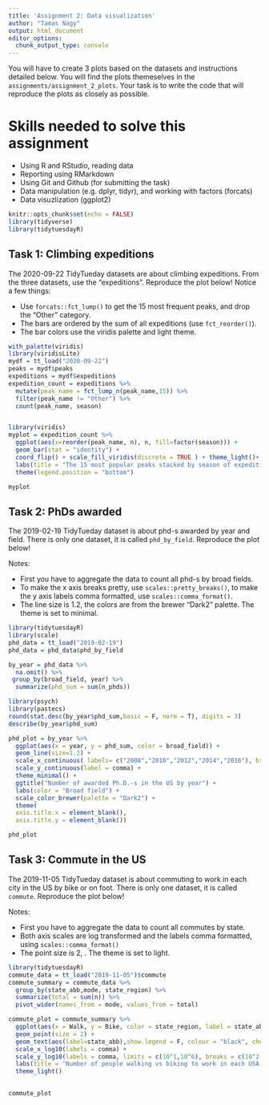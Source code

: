 ```yaml
---
title: 'Assignment 2: Data visualization'
author: "Tamas Nagy"
output: html_document
editor_options: 
  chunk_output_type: console
---
```


You will have to create 3 plots based on the datasets and instructions detailed below. You will find the plots themeselves in the `assignments/assignment_2_plots`. Your task is to write the code that will reproduce the plots as closely as possible.

# Skills needed to solve this assignment

-   Using R and RStudio, reading data
-   Reporting using RMarkdown
-   Using Git and Github (for submitting the task)
-   Data manipulation (e.g. dplyr, tidyr), and working with factors (forcats)
-   Data visuzlization (ggplot2)

```r
knitr::opts_chunk$set(echo = FALSE)
library(tidyverse)
library(tidytuesdayR)
```

## Task 1: Climbing expeditions

The 2020-09-22 TidyTueday datasets are about climbing expeditions. From the three datasets, use the "expeditions". Reproduce the plot below! Notice a few things:

-   Use `forcats::fct_lump()` to get the 15 most frequent peaks, and drop the "Other" category.
-   The bars are ordered by the sum of all expeditions (use `fct_reorder()`).
-   The bar colors use the viridis palette and light theme.

```r
with_palette(viridis)
library(viridisLite)
mydf = tt_load("2020-09-22")
peaks = mydf$peaks
expeditions = mydf$expeditions
expedition_count = expeditions %>% 
  mutate(peak_name = fct_lump_n(peak_name,15)) %>% 
  filter(peak_name != "Other") %>% 
  count(peak_name, season)


library(viridis)
myplot = expedition_count %>% 
  ggplot(aes(x=reorder(peak_name, n), n, fill=factor(season))) +
  geom_bar(stat = "identity") +
  coord_flip() + scale_fill_viridis(discrete = TRUE ) + theme_light()+
  labs(title = "The 15 most popular peaks stacked by season of expedition", y = "Number of expeditions", x = "", fill = "season") +
  theme(legend.position = "bottom")

myplot


```

## Task 2: PhDs awarded

The 2019-02-19 TidyTueday dataset is about phd-s awarded by year and field. There is only one dataset, it is called `phd_by_field`. Reproduce the plot below!

Notes:

-   First you have to aggregate the data to count all phd-s by broad fields.
-   To make the x axis breaks pretty, use `scales::pretty_breaks()`, to make the y axis labels comma formatted, use `scales::comma_format()`.
-   The line size is 1.2, the colors are from the brewer "Dark2" palette. The theme is set to minimal.

```r
library(tidytuesdayR)
library(scale)
phd_data = tt_load("2019-02-19")
phd_data = phd_data$phd_by_field

by_year = phd_data %>% 
  na.omit() %>% 
 group_by(broad_field, year) %>% 
  summarize(phd_sum = sum(n_phds))

library(psych)
library(pastecs)
round(stat.desc(by_year$phd_sum,basic = F, norm = T), digits = 3)
describe(by_year$phd_sum)

phd_plot = by_year %>% 
  ggplot(aes(x = year, y = phd_sum, color = broad_field)) +
  geom_line(size=1.2) +
  scale_x_continuous( labels= c("2008","2010","2012","2014","2016"), breaks = c(2008,2010,2012,2014,2016),limits = c(2008,2017))+
  scale_y_continuous(label = comma) +
  theme_minimal() +
  ggtitle("Number of awarded Ph.D.-s in the US by year") +
  labs(color = "Broad field") +
  scale_color_brewer(palette = "Dark2") + 
  theme(
  axis.title.x = element_blank(),
  axis.title.y = element_blank())

phd_plot

```

## Task 3: Commute in the US

The 2019-11-05 TidyTueday dataset is about commuting to work in each city in the US by bike or on foot. There is only one dataset, it is called `commute`. Reproduce the plot below!

Notes:

-   First you have to aggregate the data to count all commutes by state.
-   Both axis scales are log transformed and the labels comma formatted, using `scales::comma_format()`
-   The point size is 2, . The theme is set to light.

```r
library(tidytuesdayR)
commute_data = tt_load("2019-11-05")$commute
commute_summary = commute_data %>% 
  group_by(state_abb,mode, state_region) %>% 
  summarize(total = sum(n)) %>% 
  pivot_wider(names_from = mode, values_from = total)

commute_plot = commute_summary %>% 
  ggplot(aes(x = Walk, y = Bike, color = state_region, label = state_abb))+
  geom_point(size = 2) +
  geom_text(aes(label=state_abb),show.legend = F, colour = "black", check_overlap = T) +
  scale_x_log10(labels = comma) +
  scale_y_log10(labels = comma, limits = c(10^1,10^6), breaks = c(10^2, 10^3, 10^4, 10^5)) +
  labs(title = "Number of people walking vs biking to work in each USA state", y = "Number of ppl walking to work (log N)", x = "Number of ppl biking to work (log N)", color = "State region") +
  theme_light()
  

commute_plot
```
